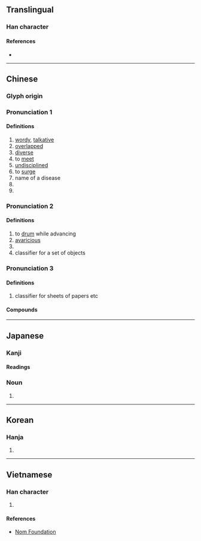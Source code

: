 {{character info}}
==Translingual==

===Han character===
{{Han char|rn=85|rad=水|as=04|sn=8|four=12603|canj=EA,XEA|ids=⿱水日}}

====References====
* {{Han ref|kx=0611.150|dkj=17206|dj=1004.050|hdz=31556.080|uh=6C93|ud=27795|bh=CCEE|bd=52462}}

----

==Chinese==
{{zh-forms}}

===Glyph origin===
{{Han etym}}

===Pronunciation 1===
{{zh-pron
|m=tà
|c=daap6
|mn=ta̍p/ta̍uh
|mc=y
|oc=y
|cat=a,v,n,pn
}}

====Definitions====
{{zh-hanzi}}

# [[wordy]], [[talkative]]
# [[overlapped]]
# [[diverse]]
# to [[meet]]
# [[undisciplined]]
# to [[surge]]
# name of a disease
# {{place|zh|ancient county|in modern|p/Liaoning}}
# {{surname|zh}}

===Pronunciation 2===
{{zh-pron
|m=tà
|cat=v,a,n,cls
}}

====Definitions====
{{zh-hanzi}}

# to [[drum]] while advancing
# [[avaricious]]
# {{zh-alt-form|錔}}
# classifier for a set of objects

===Pronunciation 3===
{{zh-pron
|m=dá,tà,1nb=Mainland,2nb=Taiwan
|cat=cls
}}

====Definitions====
{{zh-hanzi}}

# classifier for sheets of papers etc

====Compounds====
{{zh-der|叨沓|合沓|噂沓|射沓|庢沓|拉沓|拖沓|指沓|板沓|沓合|沓拖|沓沓|沓至|沓雜|泄沓|泄泄沓沓|紛沓|紛沓而來|紛紜雜沓|紛至沓來|蓬沓|重沓|雜沓|颯沓|麇至沓來|沓沓仔:ta̍uh-ta̍uh-á;Min Nan}}

----

==Japanese==

===Kanji===
{{ja-kanji|grade=|rs=水04}}

====Readings====
{{ja-readings|kanon=とう<たふ|kun=くつ-|goon=どう<だふ}}

===Noun===
{{ja-noun|くつ}}

# {{alt form|ja|靴|gloss=''[[shoe]]''}}

----

==Korean==

===Hanja===
{{ko-hanja|hangeul=답|eumhun=|rv=dap|mr=tap|y=tap}}

# {{rfdef|ko|sort=水04}}

----

==Vietnamese==

===Han character===
{{vi-readings|reading=đạp, đệp, đôm, đốp, độp|rs=水04}}

# {{rfdef|vi|sort=水04}}

====References====
* [http://nomfoundation.org/common/nom_details.php?codepoint=6c93 Nom Foundation]